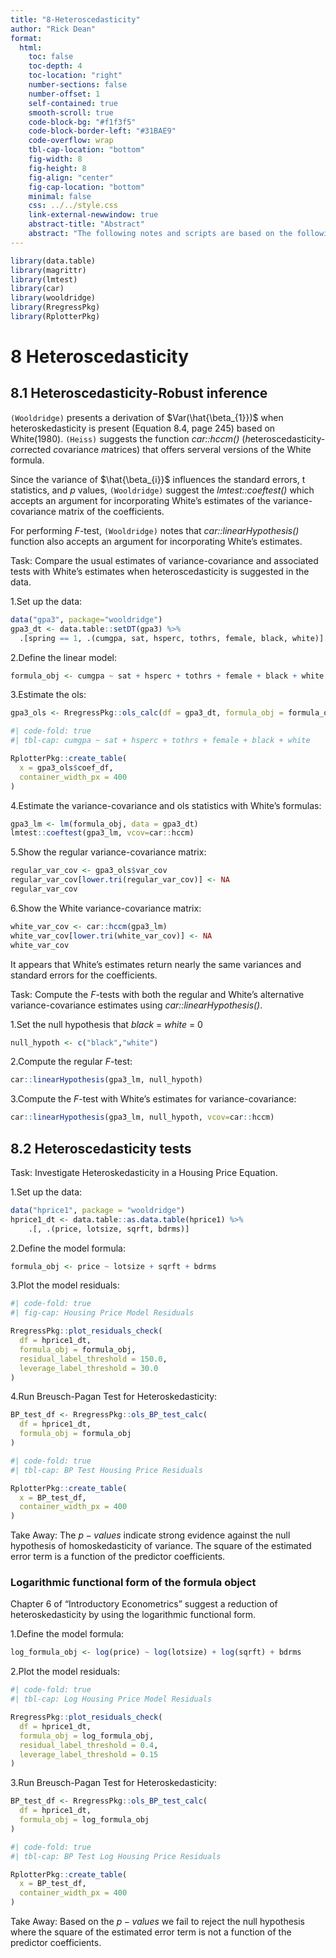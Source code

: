 ```yaml
---
title: "8-Heteroscedasticity"
author: "Rick Dean"
format:
  html:
    toc: false
    toc-depth: 4
    toc-location: "right"
    number-sections: false
    number-offset: 1
    self-contained: true
    smooth-scroll: true
    code-block-bg: "#f1f3f5"
    code-block-border-left: "#31BAE9"
    code-overflow: wrap
    tbl-cap-location: "bottom"
    fig-width: 8
    fig-height: 8
    fig-align: "center"
    fig-cap-location: "bottom"
    minimal: false
    css: ../../style.css
    link-external-newwindow: true
    abstract-title: "Abstract"
    abstract: "The following notes and scripts are based on the following sources: [Introductory Econometrics - A Modern Approach](https://www.amazon.com/Introductory-Econometrics-Modern-Approach-Standalone/dp/130527010X/ref=sr_1_2?dchild=1&keywords=Introductory+Econometrics%3A+A+Modern+Approach&qid=1597005903&s=books&sr=1-2) by Jeffrey M. Wooldridge is the main text for the statistical content. This text will be referenced as `(Wooldridge)`. The companion text [Using R for Introductory Econometrics](http://www.urfie.net/index.html) by Florian Heiss provides specific R scripts in support of the main text and the inspiration for my scripts, notes and graphics. I will reference this document as `(Heiss)`. The following is from **Part 1 - Regression Analysis with Cross-Sectional Data, Chapter 8 Heteroscedasticity** of `(Heiss)`."
---
```


```r
library(data.table)
library(magrittr)
library(lmtest)
library(car)
library(wooldridge)
library(RregressPkg)
library(RplotterPkg)
```

# 8 Heteroscedasticity

## 8.1 Heteroscedasticity-Robust inference
`(Wooldridge)` presents a derivation of $Var(\hat{\beta_{1}})$ when heteroskedasticity is present (Equation 8.4, page 245) based on White(1980). `(Heiss)` suggests the function *car::hccm()* (*h*eteroscedasticity-*c*orrected *c*ovariance *m*atrices) that offers serveral versions of the White formula.

Since the variance of $\hat{\beta_{i}}$ influences the standard errors, t statistics, and $p$ values, `(Wooldridge)` suggest the *lmtest::coeftest()* which accepts an argument for incorporating White's estimates of the variance-covariance matrix of the coefficients.

For performing $F$-test, `(Wooldridge)` notes that *car::linearHypothesis()* function also accepts an argument for incorporating White's estimates.

:::task
Task: Compare the usual estimates of variance-covariance and associated tests with White's estimates when heteroscedasticity is suggested in the data.
:::

1.Set up the data:
```r
data("gpa3", package="wooldridge")
gpa3_dt <- data.table::setDT(gpa3) %>%
  .[spring == 1, .(cumgpa, sat, hsperc, tothrs, female, black, white)]
```

2.Define the linear model:
```r
formula_obj <- cumgpa ~ sat + hsperc + tothrs + female + black + white
```

3.Estimate the ols:
```r
gpa3_ols <- RregressPkg::ols_calc(df = gpa3_dt, formula_obj = formula_obj)
```
```r
#| code-fold: true
#| tbl-cap: cumgpa ~ sat + hsperc + tothrs + female + black + white

RplotterPkg::create_table(
  x = gpa3_ols$coef_df,
  container_width_px = 400
)
```
4.Estimate the variance-covariance and ols statistics with White's formulas:
```r
gpa3_lm <- lm(formula_obj, data = gpa3_dt)
lmtest::coeftest(gpa3_lm, vcov=car::hccm)
```

5.Show the regular variance-covariance matrix:
```r
regular_var_cov <- gpa3_ols$var_cov
regular_var_cov[lower.tri(regular_var_cov)] <- NA
regular_var_cov
```

6.Show the White variance-covariance matrix:
```r
white_var_cov <- car::hccm(gpa3_lm)
white_var_cov[lower.tri(white_var_cov)] <- NA
white_var_cov
```

:::takeaway
It appears that White's estimates return nearly the same variances and standard errors for the coefficients.
:::

:::task
Task: Compute the $F$-tests with both the regular and White's alternative variance-covariance estimates using *car::linearHypothesis()*.
:::

1.Set the null hypothesis that *black* = *white* = 0
```r
null_hypoth <- c("black","white")
```

2.Compute the regular $F$-test:
```r
car::linearHypothesis(gpa3_lm, null_hypoth)
```

3.Compute the $F$-test with White's estimates for variance-covariance:
```r
car::linearHypothesis(gpa3_lm, null_hypoth, vcov=car::hccm)
```

## 8.2 Heteroscedasticity tests

:::task
Task: Investigate Heteroskedasticity in a Housing Price Equation.
:::

1.Set up the data:
```r
data("hprice1", package = "wooldridge")
hprice1_dt <- data.table::as.data.table(hprice1) %>%
    .[, .(price, lotsize, sqrft, bdrms)]
```

2.Define the model formula:
```r
formula_obj <- price ~ lotsize + sqrft + bdrms
```

3.Plot the model residuals:
```r
#| code-fold: true
#| fig-cap: Housing Price Model Residuals

RregressPkg::plot_residuals_check(
  df = hprice1_dt,
  formula_obj = formula_obj,
  residual_label_threshold = 150.0,
  leverage_label_threshold = 30.0
)
```

4.Run Breusch-Pagan Test for Heteroskedasticity:
```r
BP_test_df <- RregressPkg::ols_BP_test_calc(
  df = hprice1_dt,
  formula_obj = formula_obj
)
```
```r
#| code-fold: true
#| tbl-cap: BP Test Housing Price Residuals

RplotterPkg::create_table(
  x = BP_test_df,
  container_width_px = 400
)
```

:::takeaway
Take Away: The $p-values$ indicate strong evidence against the null hypothesis of homoskedasticity of variance. The square of the estimated error term is a function of the predictor coefficients.
:::

### Logarithmic functional form of the formula object
Chapter 6 of "Introductory Econometrics" suggest a reduction of heteroskedasticity by using the logarithmic functional form.

1.Define the model formula:
```r
log_formula_obj <- log(price) ~ log(lotsize) + log(sqrft) + bdrms
```

2.Plot the model residuals:
```r
#| code-fold: true
#| tbl-cap: Log Housing Price Model Residuals

RregressPkg::plot_residuals_check(
  df = hprice1_dt,
  formula_obj = log_formula_obj,
  residual_label_threshold = 0.4,
  leverage_label_threshold = 0.15
)
```

3.Run Breusch-Pagan Test for Heteroskedasticity:
```r
BP_test_df <- RregressPkg::ols_BP_test_calc(
  df = hprice1_dt,
  formula_obj = log_formula_obj
)
```

```r
#| code-fold: true
#| tbl-cap: BP Test Log Housing Price Residuals

RplotterPkg::create_table(
  x = BP_test_df,
  container_width_px = 400
)
```

:::takeaway
Take Away: Based on the $p-values$ we fail to reject the null hypothesis where the square of the estimated error term is not a function of the predictor coefficients.
:::
